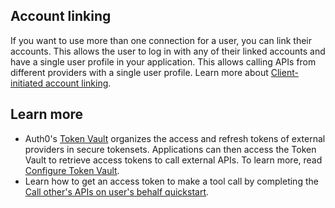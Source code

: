 ## Account linking

If you want to use more than one connection for a user, you can link their accounts. This allows the user to log in with any of their linked accounts and have a single user profile in your application. This allows calling APIs from different providers with a single user profile. Learn more about [Client-initiated account linking](/guides/client-initiated-account-linking).

## Learn more

- Auth0's [Token Vault](https://auth0.com/docs/secure/tokens/token-vault) organizes the access and refresh tokens of external providers in secure tokensets. Applications can then access the Token Vault to retrieve access tokens to call external APIs. To learn more, read [Configure Token Vault](https://auth0.com/docs/secure/tokens/token-vault/configure-token-vault).
- Learn how to get an access token to make a tool call by completing the [Call other's APIs on user's behalf quickstart](/get-started/call-others-apis-on-users-behalf).
